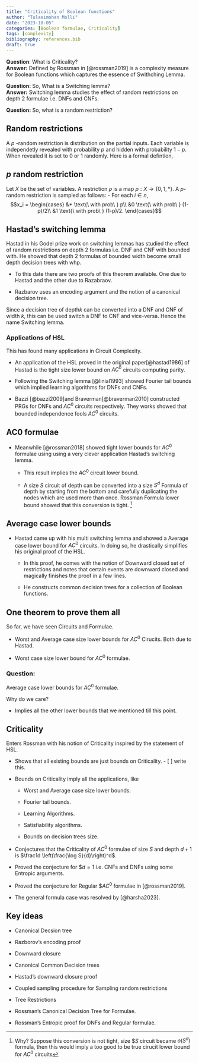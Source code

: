 ```yaml
---
title: "Criticality of Boolean functions"
author: "Tulasimohan Molli"
date: "2023-10-05"
categories: [Boolean formulae, Criticality]
tags: [complexity]
bibliography: references.bib
draft: true
---
```


$\newcommand{\zo}{\{0,1\}}$ **Question**: What is Criticality? <br> **Answer:** Defined by Rossman in [@rossman2019] is a complexity measure for Boolean functions which captures the essence of Swithching Lemma.

**Question:** So, What is a Switching lemma? <br> **Answer:** Switching lemma studies the effect of random restrictions on depth 2 formulae i.e. DNFs and CNFs.

**Question:** So, what is a random restriction?

## Random restrictions

A $p$ -random restriction is distribution on the partial inputs. Each variable is independetly revealed with probability $p$ and hidden with probability $1-p$. When revealed it is set to 0 or 1 randomly. Here is a formal defintion,

::: {.callout-note icon="false"}
## $p$ random restriction

Let $X$ be the set of variables. A restriction $\rho$ is a map $\rho: X \to \{0,1,*\}$. A $p$-random restriction is sampled as follows: - For each $i \in n$, $$x_i = \begin{cases}
&* \text{\ with prob\ } p\\
&0 \text{\ with prob\ } (1-p)/2\\
&1 \text{\ with prob\ } (1-p)/2.
\end{cases}$$
:::

## Hastad's switching lemma

Hastad in his Godel prize work on switching lemmas has studied the effect of random restrictions on depth 2 formulas i.e. DNF and CNF with bounded with. He showed that depth 2 formulas of bounded width become small depth decision trees with whp.

-   To this date there are two proofs of this theorem available. One due to Hastad and the other due to Razabraov.

-   Razbarov uses an encoding argument and the notion of a canonical decision tree.

Since a decision tree of depth$k$ can be converted into a DNF and CNF of width $k$, this can be used switch a DNF to CNF and vice-versa. Hence the name Switching lemma.

### Applications of HSL

This has found many applications in Circuit Complexity.

-   An application of the HSL proved in the original paper[@hastad1986] of Hastad is the tight size lower bound on $AC^0$ circuits computing parity.

-   Following the Switching lemma [@linial1993] showed Fourier tail bounds which implied learning algorithms for DNFs and CNFs.

-   Bazzi [@bazzi2009]and Braverman[@braverman2010] constructed PRGs for DNFs and $AC^0$ circuits respectively. They works showed that bounded independence fools $AC^0$ circuits.

## AC0 formulae

-   Meanwhile [@rossman2018] showed tight lower bounds for $AC^0$ formulae using using a very clever application Hastad's switching lemma.

    -   This result implies the $AC^0$ circuit lower bound.

    -   A size $S$ circuit of depth can be converted into a size $S^d$ Formula of depth by starting from the bottom and carefully duplicating the nodes which are used more than once. Rossman Formula lower bound showed that this conversion is tight. [^1]

[^1]: Why? Suppose this conversion is not tight, size \$$S$ circuit became $o(S^d)$ formula, then this would imply a too good to be true cirucit lower bound for $AC^0$ circuits

## Average case lower bounds

-   Hastad came up with his multi switching lemma and showed a Average case lower bound for $AC^0$ circuits. In doing so, he drastically simplifies his original proof of the HSL.

    -   In this proof, he comes with the notion of Downward closed set of restrictions and notes that certain events are downward closed and magically finishes the proof in a few lines.

    -   He constructs common decision trees for a collection of Boolean functions.

## One theorem to prove them all

So far, we have seen Circuits and Formulae.

-   Worst and Average case size lower bounds for $AC^0$ Cirucits. Both due to Hastad.

-   Worst case size lower bound for $AC^0$ formulae.

::: {.callout-caution icon="false"}
### Question:

Average case lower bounds for $AC^0$ formulae.
:::

Why do we care?

-   Implies all the other lower bounds that we mentioned till this point.

## Criticality

Enters Rossman with his notion of Criticality inspired by the statement of HSL.

-   Shows that all existing bounds are just bounds on Criticality. - \[ \] write this.

-   Bounds on Criticality imply all the applications, like

    -   Worst and Average case size lower bounds.

    -   Fourier tail bounds.

    -   Learning Algorithms.

    -   Satisfiability algorithms.

    -   Bounds on decision trees size.

-   Conjectures that the Criticality of $AC^0$ formulae of size $S$ and depth $d+1$ is $\frac1d \left(\frac{\log S}{d}\right)^d$.

-   Proved the conjecture for \$$d =1$ i.e. CNFs and DNFs using some Entropic arguments.

-   Proved the conjecture for Regular \$$AC^0$ formulae in [@rossman2019].

-   The general formula case was resolved by [@harsha2023].

## Key ideas

-   Canonical Decsion tree

-   Razborov's encoding proof

-   Downward closure

-   Canonical Common Decision trees

-   Hastad's downward closure proof

-   Coupled sampling procedure for Sampling random restrictions

-   Tree Restrictions

-   Rossman's Canonical Decision Tree for Formulae.

-   Rossman's Entropic proof for DNFs and Regular formulae.